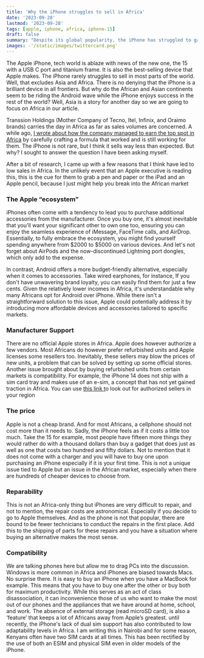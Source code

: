 ```yaml
---
title: 'Why the iPhone struggles to sell in Africa'
date: '2023-09-28'
lastmod: '2023-09-28'
tags: [apple, iphone, africa, iphone-15]
draft: false
summary: "Despite its global popularity, the iPhone has struggled to gain a strong foothold in the African market. This article explores the various factors contributing to this trend, from economic conditions to consumer preferences, and discusses what it means for the future of Apple in Africa."
images: -'/static/images/twittercard.png' 
---
```


The Apple iPhone, tech world is ablaze with news of the new one, the 15 with a USB C port and titanium frame. It is also the best-selling device that Apple makes. The iPhone rarely struggles to sell in most parts of the world. Well, that excludes Asia and Africa. There is no denying that the iPhone is a brilliant device in all frontiers. But why do the African and Asian continents seem to be riding the Android wave while the iPhone enjoys success in the rest of the world? Well, Asia is a story for another day so we are going to focus on Africa in our article.

Transsion Holdings (Mother Company of Tecno, Itel, Infinix, and Oraimo brands) carries the day in Africa as far as sales volumes are concerned. A while ago, [I wrote about how the company managed to earn the top spot in Africa](https://tech.castynet.africa/transsion-an-africa-and-asia-tech-love-story) by carefully crafting a formula that worked and is still working for them. The iPhone is not rare, but I think it sells way less than expected. But why? I sought to answer the question I have been asking myself.

After a bit of research, I came up with a few reasons that I think have led to low sales in Africa. In the unlikely event that an Apple executive is reading this, this is the cue for them to grab a pen and paper or the iPad and an Apple pencil, because I just might help you break into the African market

### The Apple “ecosystem”

iPhones often come with a tendency to lead you to purchase additional accessories from the manufacturer. Once you buy one, it's almost inevitable that you'll want your significant other to own one too, ensuring you can enjoy the seamless experience of iMessage, FaceTime calls, and AirDrop. Essentially, to fully embrace the ecosystem, you might find yourself spending anywhere from $2000 to $5000 on various devices. And let's not forget about AirPods and the now-discontinued Lightning port dongles, which only add to the expense.

In contrast, Android offers a more budget-friendly alternative, especially when it comes to accessories. Take wired earphones, for instance, If you don't have unwavering brand loyalty, you can easily find them for just a few cents. Given the relatively lower incomes in Africa, it's understandable why many Africans opt for Android over iPhone. While there isn't a straightforward solution to this issue, Apple could potentially address it by introducing more affordable devices and accessories tailored to specific markets.

### Manufacturer Support

There are no official Apple stores in Africa. Apple does however authorize a few vendors. Most Africans do however prefer refurbished units and Apple licenses some resellers too. Inevitably, these sellers may blow the prices of new units, a problem that can be solved by setting up some official stores. Another issue brought about by buying refurbished units from certain markets is compatibility. For example, the iPhone 14 does not ship with a sim card tray and makes use of an e-sim, a concept that has not yet gained traction in Africa. You can use [this link t](https://www.apple.com/ke/buy/)o look out for authorized sellers in your region

### The price

Apple is not a cheap brand. And for most Africans, a cellphone should not cost more than it needs to. Sadly, the iPhone feels as if it costs a little too much. Take the 15 for example, most people have fifteen more things they would rather do with a thousand dollars than buy a gadget that does just as well as one that costs two hundred and fifty dollars. Not to mention that it does not come with a charger and you will have to buy one upon purchasing an iPhone especially if it is your first time. This is not a unique issue tied to Apple but an issue in the African market, especially when there are hundreds of cheaper devices to choose from.

### Reparability

This is not an Africa-only thing but iPhones are very difficult to repair, and not to mention, the repair costs are astronomical. Especially if you decide to go to Apple themselves. And as the phone is not that popular, there are bound to be fewer technicians to conduct the repairs in the first place. Add this to the shipping of parts for these repairs and you have a situation where buying an alternative makes the most sense.

### Compatibility

We are talking phones here but allow me to drag PCs into the discussion. Windows is more common in Africa and iPhones are biased towards Macs. No surprise there. It is easy to buy an iPhone when you have a MacBook for example. This means that you have to buy one after the other or buy both for maximum productivity. While this serves as an act of class disassociation, it can inconvenience those of us who want to make the most out of our phones and the appliances that we have around at home, school, and work. The absence of external storage (read microSD card), is also a ‘feature’ that keeps a lot of Africans away from Apple’s greatest. until recently, the iPhone's lack of dual sim support has also contributed to low adaptability levels in Africa. I am writing this in Nairobi and for some reason, Kenyans often have two SIM cards at all times. This has been rectified by the use of both an ESIM and physical SIM even in older models of the iPhone.